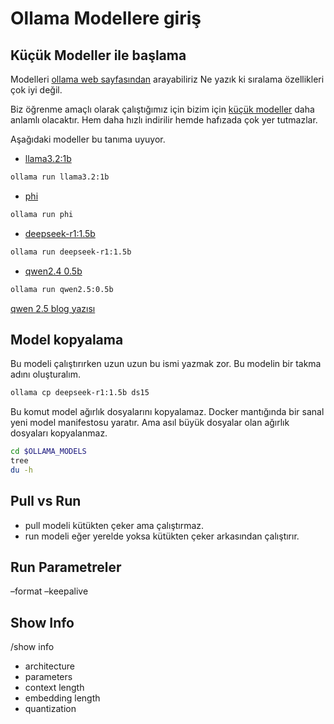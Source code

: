 # Ollama Modellere giriş

## Küçük Modeller ile başlama

Modelleri [ollama web sayfasından](https://ollama.com/) arayabiliriz
Ne yazık ki sıralama özellikleri çok iyi değil.

Biz öğrenme amaçlı olarak çalıştığımız için bizim için [küçük modeller](https://ollama.com/search?q=small) daha anlamlı olacaktır.
Hem daha hızlı indirilir hemde hafızada çok yer tutmazlar.


Aşağıdaki modeller bu tanıma uyuyor.

- [llama3.2:1b](https://ollama.com/library/llama3.2:1b)

```bash
ollama run llama3.2:1b
```

- [phi](https://ollama.com/library/phi)

```bash
ollama run phi
```


- [deepseek-r1:1.5b](https://ollama.com/library/deepseek-r1:1.5b)

```bash
ollama run deepseek-r1:1.5b
```

- [qwen2.4 0.5b](https://ollama.com/library/qwen2.5:0.5b)


```bash
ollama run qwen2.5:0.5b
```

[qwen 2.5 blog yazısı](https://qwenlm.github.io/blog/qwen2.5-vl/)


## Model kopyalama

Bu modeli çalıştırırken uzun uzun bu ismi yazmak zor.
Bu modelin bir takma adını oluşturalım.


```bash
ollama cp deepseek-r1:1.5b ds15
```

Bu komut model ağırlık dosyalarını kopyalamaz.
Docker mantığında bir sanal yeni model manifestosu yaratır.
Ama asıl büyük dosyalar olan ağırlık dosyaları kopyalanmaz.




```bash
cd $OLLAMA_MODELS
tree
du -h
```



## Pull vs Run

- pull modeli kütükten çeker ama çalıştırmaz.
- run modeli eğer yerelde yoksa kütükten çeker arkasından çalıştırır.

## Run Parametreler

--format
--keepalive


## Show Info


/show info

- architecture        
- parameters          
- context length      
- embedding length    
- quantization        

